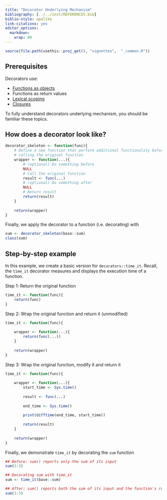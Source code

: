 ---
title: "Decorator Underlying Mechanism"
bibliography: [../../inst/REFERENCES.bib]
biblio-style: apalike
link-citations: yes
editor_options: 
  markdown: 
    wrap: 80
---

```{r, include = FALSE}
source(file.path(usethis::proj_get(), "vignettes",  "_common.R"))
```

## Prerequisites

Decorators use:

* [Functions as objects](https://adv-r.hadley.nz/functions.html#first-class-functions)
* Functions as return values
* [Lexical scoping](https://adv-r.hadley.nz/functions.html#lexical-scoping)
* [Closures](https://adv-r.hadley.nz/environments.html#function-environments)

To fully understand decorators underlying mechanism, you should be familiar
these topics.

## How does a decorator look like?

```{r, echo=TRUE}
decorator_skeleton <- function(func){
    # Define a new function that perform additional functionality before/after 
    # calling the original function
    wrapper <- function(...){
        # (optional) Do something before
        NULL
        # Call the original function
        result <- func(...)
        # (optional) Do something after
        NULL
        # Return result
        return(result)
    }
    
    return(wrapper)
}
```

Finally, we apply the decorator to a function (i.e. decorating) with

```{r, echo=TRUE, eval=TRUE}
sum <- decorator_skeleton(base::sum)
class(sum)
```

## Step-by-step example

In this example, we create a basic version for `decorators::time_it`. Recall, the
`time_it` decorator measures and displays the execution time of a function.

Step 1: Return the original function

```{r, echo=TRUE, eval=FALSE}
time_it <- function(func){
    return(func)
}
```

Step 2: Wrap the original function and return it (unmodified) 

```{r, echo=TRUE, eval=FALSE}
time_it <- function(func){
    
    wrapper <- function(...){
        return(func(...))
    }
    
    return(wrapper)
}
```

Step 3: Wrap the original function, modify it and return it

```{r, echo=TRUE, eval=TRUE}
time_it <- function(func){
    
    wrapper <- function(...){
        start_time <- Sys.time()
        
        result <- func(...)
        
        end_time <- Sys.time()
        
        print(difftime(end_time, start_time))
        
        return(result)
    }
    
    return(wrapper)
}
```

Finally, we demonstrate `time_it` by decorating the `sum` function

```{r, echo=TRUE, eval=TRUE}
## Before: sum() reports only the sum of its input
sum(1:3)

## Decorating sum with time_it 
sum <- time_it(base::sum)

## After: sum() reports both the sum of its input and the function's run time 
sum(1:3)
```
